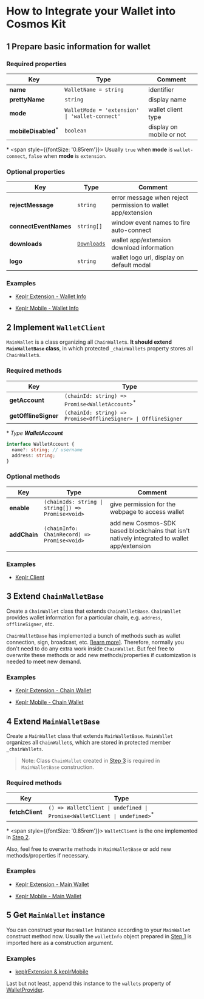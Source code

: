 # How to Integrate your Wallet into Cosmos Kit

## 1️ Prepare basic information for wallet

### Required properties

| Key      | Type | Comment |
| ----------- | ----------- | -- |
| **name**      | `WalletName = string`   | identifier |
| **prettyName**   | `string`   | display name |
| **mode**   | `WalletMode = 'extension' \| 'wallet-connect'`   | wallet client type |
| **mobileDisabled**<sup>*</sup>  | `boolean`   | display on mobile or not |

\* <span style={{fontSize: '0.85rem'}}> Usually `true` when **mode** is `wallet-connect`,  `false` when **mode** is `extension`.</span>

### Optional properties

| Key      | Type | Comment |
| ----------- | ----------- | -- |
| **rejectMessage**      | `string`   | error message when reject permission to wallet app/extension |
| **connectEventNames**   | `string[]`   | window event names to fire auto-connect |
| **downloads**   | [`Downloads`](https://github.com/cosmology-tech/cosmos-kit/blob/4c1f4b9a818ca1afa08c2067fe0c29a740d8e5ea/packages/core/src/types/wallet.ts#L32-L37) | wallet app/extension download information |
| **logo** | `string`   | wallet logo url, display on default modal |

### Examples

- [Keplr Extension - Wallet Info](https://github.com/cosmology-tech/cosmos-kit/tree/develop/packages/keplr/src/extension/registry.ts)

- [Keplr Mobile - Wallet Info](https://github.com/cosmology-tech/cosmos-kit/tree/develop/packages/keplr/src/wallet-connect/registry.ts)


## 2️ Implement `WalletClient`

`MainWallet` is a class organizing all `ChainWallet`s. **It should extend  `MainWalletBase` class**, in which protected `_chainWallets` property stores all `ChainWallet`s.

### Required methods

| Key      | Type |
| ----------- | ----------- |
| **getAccount**      | `(chainId: string) => Promise<WalletAccount>`<sup>*</sup>   |
| **getOfflineSigner**   | `(chainId: string) => Promise<OfflineSigner> \| OfflineSigner`   |

\* *Type **WalletAccount***

```ts
interface WalletAccount {
  name?: string; // username
  address: string;
}
```

### Optional methods

| Key      | Type | Comment |
| ----------- | ----------- | -- |
| **enable**      | `(chainIds: string \| string[]) => Promise<void>`   | give permission for the webpage to access wallet |
| **addChain**   | `(chainInfo: ChainRecord) => Promise<void>`   | add new Cosmos-SDK based blockchains that isn't natively integrated to wallet app/extension |

### Examples

- [Keplr Client](https://github.com/cosmology-tech/cosmos-kit/tree/develop/packages/keplr/src/client.ts)


## 3️ Extend `ChainWalletBase`

Create a `ChainWallet` class that extends  `ChainWalletBase`. `ChainWallet` provides wallet information for a particular chain, e.g. `address`, `offlineSigner`, etc. 

`ChainWalletBase` has implemented a bunch of methods such as wallet connection, sign, broadcast, etc. [[learn more]](#). Therefore, normally you don't need to do any extra work inside `ChainWallet`. But feel free to overwrite these methods or add new methods/properties if customization is needed to meet new demand.

### Examples

- [Keplr Extension - Chain Wallet](https://github.com/cosmology-tech/cosmos-kit/tree/develop/packages/keplr/src/extension/chain-wallet.ts)

- [Keplr Mobile - Chain Wallet](https://github.com/cosmology-tech/cosmos-kit/tree/develop/packages/keplr/src/wallet-connect/chain-wallet.ts)


## 4️ Extend `MainWalletBase`

Create a `MainWallet` class that extends `MainWalletBase`. `MainWallet` organizes all `ChainWallet`s, which are stored in protected member `_chainWallets`.

> Note: Class `ChainWallet` created in [Step 3](#3️-extend-chainwalletbase) is required in `MainWalletBase` construction.

### Required methods

| Key      | Type |
| ----------- | ----------- |
| **fetchClient**      | `() => WalletClient \| undefined \| Promise<WalletClient \| undefined>`<sup>*</sup>   |

\* <span style={{fontSize: '0.85rem'}}> `WalletClient` is the one implemented in [Step 2](#2️-implement-walletclient).</span>

Also, feel free to overwrite methods in `MainWalletBase` or add new methods/properties if necessary.

### Examples

- [Keplr Extension - Main Wallet](https://github.com/cosmology-tech/cosmos-kit/tree/develop/packages/keplr/src/extension/main-wallet.ts)

- [Keplr Mobile - Main Wallet](https://github.com/cosmology-tech/cosmos-kit/tree/develop/packages/keplr/src/wallet-connect/main-wallet.ts)


## 5️ Get `MainWallet` instance

You can construct your `MainWallet` Instance according to your `MainWallet` construct method now. Usually the `walletInfo` object prepared in [Step 1](#1️-prepare-basic-information-for-wallet) is imported here as a construction argument.

### Examples

- [keplrExtension & keplrMobile](https://github.com/cosmology-tech/cosmos-kit/tree/develop/packages/keplr/src/keplr.ts)

Last but not least, append this instance to the `wallets` property of [WalletProvider](https://docs.cosmoskit.com/get-started#provider).
